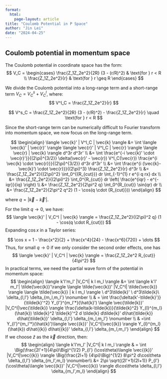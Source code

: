 ```yaml
---
format: 
  html:
    page-layout: article
title: "Coulomb Potential in P Space"
author: "Jin Lei"
date: "2024-04-25"
---
```

## Coulomb potential in momentum space 

The Coulomb potential in coordinate space has the form:
$$
V_C = \begin{cases} 
\frac{Z_1Z_2e^2}{2R} (3 - (r/R)^2) & \text{for } r < R \\
\frac{Z_1Z_2e^2}{r} & \text{for } r \geq R 
\end{cases}
$$

We divide the Coulomb potential into a long-range term and a short-range term $V_C = V^s_C + V^l_C$, where:
$$
V^l_C = \frac{Z_1Z_2e^2}{r}
$$

$$
V^s_C = \frac{Z_1Z_2e^2}{2R} (3 - (r/R)^2) - \frac{Z_1Z_2e^2}{r} \quad \text{for } r < R
$$

Since the short-range term can be numerically difficult to Fourier transform into momentum space, we now focus on the long-range term.

$$
\begin{align}
\langle \vec{k}' | V^l_C | \vec{k} \rangle &= \int \langle \vec{k}' | \vec{r}' \rangle \langle \vec{r}' | V^l_C | \vec{r} \rangle \langle \vec{r} | \vec{k} \rangle d^3r d^3r' \\
&= \int \frac{e^{-i \vec{k}' \cdot \vec{r}'}}{(2\pi)^{3/2}} \delta(\vec{r}' - \vec{r}) V^l_C(\vec{r}) \frac{e^{i \vec{k} \cdot \vec{r}}}{(2\pi)^{3/2}} d^3r d^3r' \\
&= \int \frac{e^{i (\vec{k}-\vec{k}’) \cdot \vec{r}}}{(2\pi)^3} \frac{Z_1Z_2e^2}{r} d^3r \\
&= \frac{Z_1Z_2e^2}{(2\pi)^2} \int_0^{{R_{cut}}} dr \int_{-1}^{1} r e^{i q rx} dx \\
&= \frac{Z_1Z_2e^2}{(2\pi)^2} \int_0^{R_{cut}} dr \left( \frac{e^{iqr} - e^{-iqr}}{iq} \right) \\
&= \frac{Z_1Z_2e^2}{2\pi^2 q} \int_0^{R_{cut}}  \sin(qr) dr \\
&= \frac{Z_1Z_2e^2}{2\pi^2 q^2} (1 - \cos(q \cdot {R_{cut}}))
\end{align}
$$

where $q = |\vec{k} - \vec{k}'|$. 

For the limit $q \to 0$, we have:
$$
\langle \vec{k}' | V_C^l | \vec{k} \rangle = \frac{Z_1Z_2e^2}{(2\pi)^2 q} (1 - \cos(q \cdot R_{cut}))
$$
Expanding $\cos x$ in a Taylor series:

$$
\cos x = 1 - \frac{x^2}{2} + \frac{x^4}{24} - \frac{x^6}{720} + \dots
$$
Thus, for small $q \to 0$ if we only consider the second order effects, one has 
$$
\langle \vec{k}' | V_C^l | \vec{k} \rangle = \frac{Z_1Z_2e^2  R_{cut}}{4\pi^2}
$$
In practical terms, we need the partial wave form of the potential in momentum space:
$$
\begin{align}
\langle k'l'm_l' |V_C^l| k l m_l \rangle &= \int \langle k'l' m_l'| \tilde{\vec{k}}'\rangle \langle  \tilde{\vec{k}}' |V_C^l| \tilde{\vec{k}} \rangle \langle  \tilde{\vec{k}} |  k l m_l \rangle \ d^3\tilde{k}' \ d^3\tilde{k}\  \delta_{l,l'} \delta_{m_l,m_l'} \nonumber \\
& = \int \frac{\delta(k'-\tilde{k}')}{\tilde{k}'^2} Y_{l'}^{m_l'*}(\hat{k}') \langle \vec{\tilde{k}}' |V_C^l|\vec{\tilde{k}} \rangle \frac{\delta(k-\tilde{k})}{\tilde{k}^2} Y_{l}^{m_l}(\hat{k})  \tilde{k}^2 \tilde{k}'^2 d \tilde{k} d\tilde{k}' d\hat{\tilde{k}} d\hat{\tilde{k}}'  \delta_{l,l'} \delta_{m_l,m_l'} \nonumber \\ 
& =\int  Y_{l'}^{m_l'*}(\hat{k}')\langle \vec{{k}}' |V_C^l|\vec{{k}} \rangle
Y_{l}^{m_l}(\hat{k}) d\hat{{k}} d\hat{{k}}'  \delta_{l,l'} \delta_{m_l,m_l'}  
\end{align}
$$
If we choose $\hat{z}$ as the $\vec{k}$ direction, then:
$$
\begin{align}
\langle k'l'm_l' |V_C^l| k l m_l \rangle & = \int \Big(\frac{2l'+1}{4\pi}\Big)^{1/2} P_{l'} (\cos\theta)\langle \vec{{k}}' |V_C^l|\vec{{k}} \rangle \Big(\frac{2l+1} {4\pi}\Big)^{1/2} 8\pi^2 d\cos\theta \delta_{l,l'} \delta_{m_l',m_l} \nonumber\\
&= 2\pi \sqrt{(2l'+1)(2l+1)} P_{l'} (\cos\theta)\langle \vec{{k}}' |V_C^l|\vec{{k}} \rangle d\cos\theta \delta_{l,l'} \delta_{m_l',m_l}
\end{align}
$$
